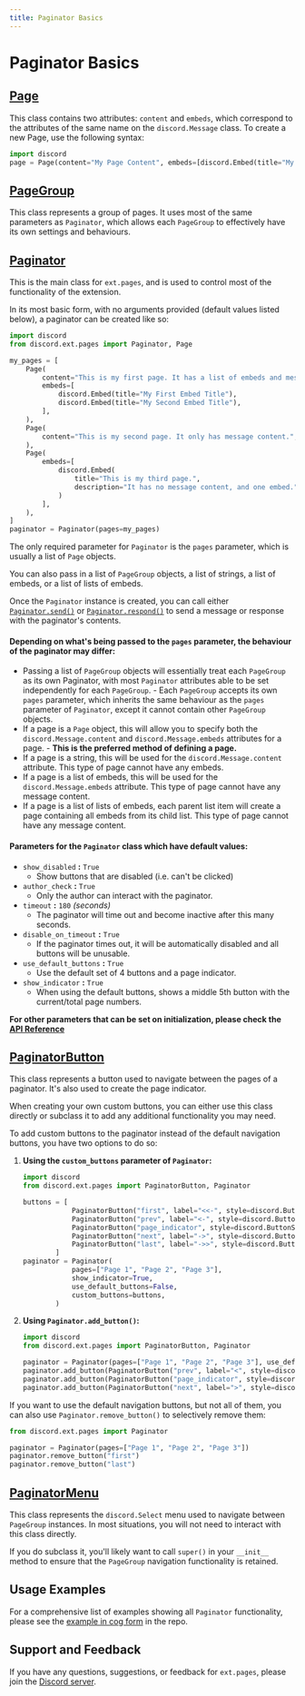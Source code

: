 ```yaml
---
title: Paginator Basics
---
```


# Paginator Basics

## [Page](https://docs.pycord.dev/en/stable/ext/pages/index.html#page)

This class contains two attributes: `content` and `embeds`, which correspond to the attributes of the same name on the
`discord.Message` class.
To create a new Page, use the following syntax:

```py
import discord
page = Page(content="My Page Content", embeds=[discord.Embed(title="My First Embed Title")])
```

## [PageGroup](https://docs.pycord.dev/en/stable/ext/pages/index.html#pagegroup)

This class represents a group of pages. It uses most of the same parameters as `Paginator`, which allows each
`PageGroup` to effectively have its own settings and behaviours.

## [Paginator](https://docs.pycord.dev/en/stable/ext/pages/index.html#paginator)

This is the main class for `ext.pages`, and is used to control most of the functionality of the extension.

In its most basic form, with no arguments provided (default values listed below), a paginator can be created like so:

```py title="Paginator Example"
import discord
from discord.ext.pages import Paginator, Page

my_pages = [
    Page(
        content="This is my first page. It has a list of embeds and message content.",
        embeds=[
            discord.Embed(title="My First Embed Title"),
            discord.Embed(title="My Second Embed Title"),
        ],
    ),
    Page(
        content="This is my second page. It only has message content.",
    ),
    Page(
        embeds=[
            discord.Embed(
                title="This is my third page.",
                description="It has no message content, and one embed.",
            )
        ],
    ),
]
paginator = Paginator(pages=my_pages)
```

The only required parameter for `Paginator` is the `pages` parameter, which is usually a list of `Page` objects.

You can also pass in a list of `PageGroup` objects, a list of strings, a list of embeds, or a list of lists of embeds.

Once the `Paginator` instance is created, you can call either
[`Paginator.send()`](https://docs.pycord.dev/en/stable/ext/pages/index.html#discord.ext.pages.Paginator.send)
or [`Paginator.respond()`](https://docs.pycord.dev/en/stable/ext/pages/index.html#discord.ext.pages.Paginator.respond)
to send a message or response with the paginator's contents.

#### Depending on what's being passed to the `pages` parameter, the behaviour of the paginator may differ:

- Passing a list of `PageGroup` objects will essentially treat each `PageGroup` as its own Paginator, with most
  `Paginator` attributes able to be set independently for each `PageGroup`.
      \-   Each `PageGroup` accepts its own `pages` parameter, which inherits the same behaviour as the `pages` parameter
      of `Paginator`, except it cannot contain other `PageGroup` objects.
- If a page is a `Page` object, this will allow you to specify both the `discord.Message.content` and
  `discord.Message.embeds` attributes for a page.
      \-   **This is the preferred method of defining a page.**
- If a page is a string, this will be used for the `discord.Message.content` attribute. This type of page cannot have
  any embeds.
- If a page is a list of embeds, this will be used for the `discord.Message.embeds` attribute. This type of page
  cannot have any message content.
- If a page is a list of lists of embeds, each parent list item will create a page containing all embeds from its
  child list. This type of page cannot have any message content.

#### Parameters for the `Paginator` class which have default values:

- `show_disabled` **:** `True`
  - Show buttons that are disabled (i.e. can't be clicked)
- `author_check` **:** `True`
  - Only the author can interact with the paginator.
- `timeout` **:** `180` _(seconds)_
  - The paginator will time out and become inactive after this many seconds.
- `disable_on_timeout` **:** `True`
  - If the paginator times out, it will be automatically disabled and all buttons will be unusable.
- `use_default_buttons` **:** `True`
  - Use the default set of 4 buttons and a page indicator.
- `show_indicator` **:** `True`
  - When using the default buttons, shows a middle 5th button with the current/total page numbers.

**For other parameters that can be set on initialization, please check the
[API Reference](https://docs.pycord.dev/en/stable/ext/pages/index.html#paginator)**

## [PaginatorButton](https://docs.pycord.dev/en/stable/ext/pages/index.html#paginatorbutton)

This class represents a button used to navigate between the pages of a paginator. It's also used to create the page
indicator.

When creating your own custom buttons, you can either use this class directly or subclass it to add any additional
functionality you may need.

To add custom buttons to the paginator instead of the default navigation buttons, you have two options to do so:

1. **Using the `custom_buttons` parameter of `Paginator`:**

   ```py
   import discord
   from discord.ext.pages import PaginatorButton, Paginator

   buttons = [
               PaginatorButton("first", label="<<-", style=discord.ButtonStyle.green),
               PaginatorButton("prev", label="<-", style=discord.ButtonStyle.green),
               PaginatorButton("page_indicator", style=discord.ButtonStyle.gray, disabled=True),
               PaginatorButton("next", label="->", style=discord.ButtonStyle.green),
               PaginatorButton("last", label="->>", style=discord.ButtonStyle.green),
           ]
   paginator = Paginator(
               pages=["Page 1", "Page 2", "Page 3"],
               show_indicator=True,
               use_default_buttons=False,
               custom_buttons=buttons,
           )
   ```
2. **Using `Paginator.add_button()`:**

   ```py
   import discord
   from discord.ext.pages import PaginatorButton, Paginator

   paginator = Paginator(pages=["Page 1", "Page 2", "Page 3"], use_default_buttons=False)
   paginator.add_button(PaginatorButton("prev", label="<", style=discord.ButtonStyle.green))
   paginator.add_button(PaginatorButton("page_indicator", style=discord.ButtonStyle.gray, disabled=True))
   paginator.add_button(PaginatorButton("next", label=">", style=discord.ButtonStyle.green))
   ```

If you want to use the default navigation buttons, but not all of them, you can also use `Paginator.remove_button()` to
selectively remove them:

```py
from discord.ext.pages import Paginator

paginator = Paginator(pages=["Page 1", "Page 2", "Page 3"])
paginator.remove_button("first")
paginator.remove_button("last")
```

## [PaginatorMenu](https://docs.pycord.dev/en/stable/ext/pages/index.html#paginatormenu)

This class represents the `discord.Select` menu used to navigate between `PageGroup` instances. In most situations, you
will not need to interact with this class directly.

If you do subclass it, you'll likely want to call `super()` in your `__init__` method to ensure that the `PageGroup`
navigation functionality is retained.

## Usage Examples

For a comprehensive list of examples showing all `Paginator` functionality, please see the
[example in cog form](https://github.com/Pycord-Development/pycord/blob/master/examples/views/paginator.py) in the repo.

## Support and Feedback

If you have any questions, suggestions, or feedback for `ext.pages`, please join the
[Discord server](https://discord.gg/pycord).
